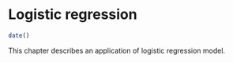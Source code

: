 # Logistic regression

```r
date()
```

This chapter describes an application of logistic regression model.

